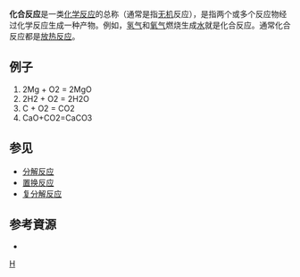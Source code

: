 '''化合反应'''是一类[[化学反应|化学反应]]的总称（通常是指[[无机|无机]]反应），是指两个或多个反应物经过化学反应生成一种产物。例如，[[氢气|氢气]]和[[氧气|氧气]]燃烧生成[[水|水]]就是化合反应。通常化合反应都是[[放热反应|放热反应]]。

==例子==
#<chem>2Mg + O2 = 2MgO</chem>
#<chem>2H2 + O2 = 2H2O</chem>
#<chem>C + O2 = CO2</chem>
#<chem>CaO+CO2=CaCO3</chem>

==参见==
*[[分解反应|分解反应]]
*[[置换反应|置换反应]]
*[[复分解反应|复分解反应]]

==参考資源==
*{{cite web|author = N. De Leon|title = Chemistry 101 Class Notes|url = https://cpanhd.sitehost.iu.edu/C101webnotes/chemical%20reactions/combination.html|access-date = 2021-12-25|archive-date = 2021-12-25|archive-url = https://web.archive.org/web/20211225000600/https://cpanhd.sitehost.iu.edu/C101webnotes/chemical%20reactions/combination.html|dead-url = no}}

[[category:化学反应|H]]